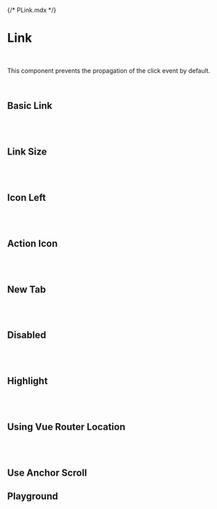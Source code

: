 {/* PLink.mdx */}



<Meta of={PLinkStories} />


# Link
<br/>

This component prevents the propagation of the click event by default.

<br/>


## Basic Link
<Canvas of={PLinkStories.BasicLink} />

<br/>
<br/>


## Link Size
<Canvas of={PLinkStories.LinkSize} />

<br/>
<br/>


## Icon Left
<Canvas of={PLinkStories.IconLeft} />

<br/>
<br/>


## Action Icon
<Canvas of={PLinkStories.ActionIcon} />

<br/>
<br/>


## New Tab
<Canvas of={PLinkStories.NewTab} />

<br/>
<br/>

## Disabled
<Canvas of={PLinkStories.Disabled} />

<br/>
<br/>


## Highlight
<Canvas of={PLinkStories.Highlight} />

<br/>
<br/>

## Using Vue Router Location
<Canvas of={PLinkStories.UsingVueRouterLocation} />

<br/>
<br/>

## Use Anchor Scroll
<Canvas of={PLinkStories.UseAnchorScroll} />

## Playground
<Canvas of={PLinkStories.Playground} />
<Controls of={PLinkStories.Playground} />
